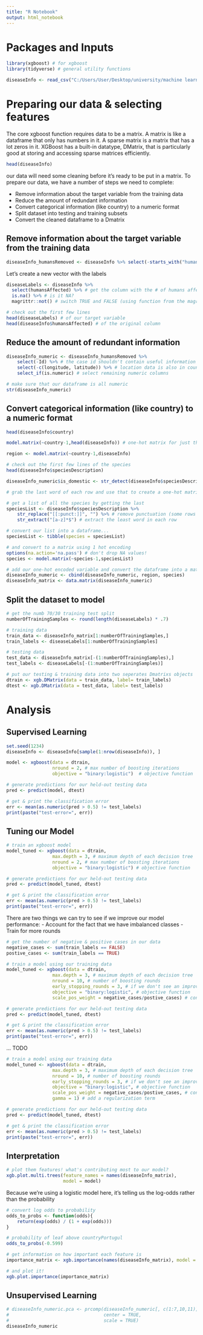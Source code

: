 ---
title: "R Notebook"
output: html_notebook
---

# Packages and Inputs

```{r libraries in use}
library(xgboost) # for xgboost
library(tidyverse) # general utility functions
```

```{r read in our data & put it in a data frame}
diseaseInfo <- read_csv("C:/Users/User/Desktop/university/machine learning/machine learning - salini/dataset/Outbreak_240817.csv")
```

# Preparing our data & selecting features

The core xgboost function requires data to be a matrix.
A matrix is like a dataframe that only has numbers in it. A sparse matrix is a matrix that has a lot zeros in it. XGBoost has a built-in datatype, DMatrix, that is particularly good at storing and accessing sparse matrices efficiently.

```{r print the first few rows of our dataframe}
head(diseaseInfo)
```

our data will need some cleaning before it's ready to be put in a matrix. To prepare our data, we have a number of steps we need to complete:

- Remove information about the target variable from the training data
- Reduce the amount of redundant information
- Convert categorical information (like country) to a numeric format
- Split dataset into testing and training subsets
- Convert the cleaned dataframe to a Dmatrix

## Remove information about the target variable from the training data

```{r remove the columns that have information on our target variable}
diseaseInfo_humansRemoved <- diseaseInfo %>% select(-starts_with("human")) # get the subset of the dataframe that doesn't have labels about humans affected by the disease
```

Let's create a new vector with the labels

```{r get a boolean vector of training labels}
diseaseLabels <- diseaseInfo %>% 
  select(humansAffected) %>% # get the column with the # of humans affected
  is.na() %>% # is it NA?
  magrittr::not() # switch TRUE and FALSE (using function from the magrittr package)

# check out the first few lines
head(diseaseLabels) # of our target variable
head(diseaseInfo$humansAffected) # of the original column
```

## Reduce the amount of redundant information

```{r select just the numeric columns}
diseaseInfo_numeric <- diseaseInfo_humansRemoved %>%
    select(-Id) %>% # the case id shouldn't contain useful information
    select(-c(longitude, latitude)) %>% # location data is also in country data
    select_if(is.numeric) # select remaining numeric columns

# make sure that our dataframe is all numeric
str(diseaseInfo_numeric)
```

## Convert categorical information (like country) to a numeric format

```{r check out the first few rows of the country column}
head(diseaseInfo$country)
```

```{r convert these categories to a matrix}
model.matrix(~country-1,head(diseaseInfo)) # one-hot matrix for just the first few rows of the "country" column
```

```{r convert categorical factor into one-hot encoding}
region <- model.matrix(~country-1,diseaseInfo)

# check out the first few lines of the species
head(diseaseInfo$speciesDescription)
```

```{r add a boolean column to our numeric dataframe indicating whether a species is domestic}

diseaseInfo_numeric$is_domestic <- str_detect(diseaseInfo$speciesDescription, "domestic")
```

```{r create a one-hot matrix of different species}
# grab the last word of each row and use that to create a one-hot matrix of different species

# get a list of all the species by getting the last
speciesList <- diseaseInfo$speciesDescription %>%
    str_replace("[[:punct:]]", "") %>% # remove punctuation (some rows have parentheses)
    str_extract("[a-z]*$") # extract the least word in each row

# convert our list into a dataframe...
speciesList <- tibble(species = speciesList)

# and convert to a matrix using 1 hot encoding
options(na.action='na.pass') # don't drop NA values!
species <- model.matrix(~species-1,speciesList)

# add our one-hot encoded variable and convert the dataframe into a matrix
diseaseInfo_numeric <- cbind(diseaseInfo_numeric, region, species)
diseaseInfo_matrix <- data.matrix(diseaseInfo_numeric)
```

## Split the dataset to model

```{r Split dataset into testing and training subsets}
# get the numb 70/30 training test split
numberOfTrainingSamples <- round(length(diseaseLabels) * .7)

# training data
train_data <- diseaseInfo_matrix[1:numberOfTrainingSamples,]
train_labels <- diseaseLabels[1:numberOfTrainingSamples]

# testing data
test_data <- diseaseInfo_matrix[-(1:numberOfTrainingSamples),]
test_labels <- diseaseLabels[-(1:numberOfTrainingSamples)]
```

```{r Convert the cleaned dataframe to a dmatrix}
# put our testing & training data into two seperates Dmatrixs objects
dtrain <- xgb.DMatrix(data = train_data, label= train_labels)
dtest <- xgb.DMatrix(data = test_data, label= test_labels)
```

# Analysis

## Supervised Learning

```{r set a random seed & shuffle data frame}
set.seed(1234)
diseaseInfo <- diseaseInfo[sample(1:nrow(diseaseInfo)), ]
```

```{r train a model using our training data}
model <- xgboost(data = dtrain,  
                 nround = 2, # max number of boosting iterations
                 objective = "binary:logistic")  # objective function
```

```{r make prediction}
# generate predictions for our held-out testing data
pred <- predict(model, dtest)

# get & print the classification error
err <- mean(as.numeric(pred > 0.5) != test_labels)
print(paste("test-error=", err))
```

## Tuning  our Model

```{r}
# train an xgboost model
model_tuned <- xgboost(data = dtrain,          
                 max.depth = 3, # maximum depth of each decision tree
                 nround = 2, # max number of boosting iterations
                 objective = "binary:logistic") # objective function 

# generate predictions for our held-out testing data
pred <- predict(model_tuned, dtest)

# get & print the classification error
err <- mean(as.numeric(pred > 0.5) != test_labels)
print(paste("test-error=", err))
```

There are two things we can try to see if we improve our model performance:
- Account for the fact that we have imbalanced classes
- Train for more rounds

```{r re-training our model}
# get the number of negative & positive cases in our data
negative_cases <- sum(train_labels == FALSE)
postive_cases <- sum(train_labels == TRUE)

# train a model using our training data
model_tuned <- xgboost(data = dtrain,           
                 max.depth = 3, # maximum depth of each decision tree
                 nround = 10, # number of boosting rounds
                 early_stopping_rounds = 3, # if we don't see an improvement in this many rounds, stop
                 objective = "binary:logistic", # objective function
                 scale_pos_weight = negative_cases/postive_cases) # control for imbalanced classes

# generate predictions for our held-out testing data
pred <- predict(model_tuned, dtest)

# get & print the classification error
err <- mean(as.numeric(pred > 0.5) != test_labels)
print(paste("test-error=", err))
```

... TODO

```{r }
# train a model using our training data
model_tuned <- xgboost(data = dtrain,            
                 max.depth = 3, # maximum depth of each decision tree
                 nround = 10, # number of boosting rounds
                 early_stopping_rounds = 3, # if we don't see an improvement in this many rounds, stop
                 objective = "binary:logistic", # objective function
                 scale_pos_weight = negative_cases/postive_cases, # control for imbalanced classes
                 gamma = 1) # add a regularization term

# generate predictions for our held-out testing data
pred <- predict(model_tuned, dtest)

# get & print the classification error
err <- mean(as.numeric(pred > 0.5) != test_labels)
print(paste("test-error=", err))
```

## Interpretation

```{r }
# plot them features! what's contributing most to our model?
xgb.plot.multi.trees(feature_names = names(diseaseInfo_matrix), 
                     model = model)
```

Because we're using a logistic model here, it's telling us the log-odds rather than the probability

```{r}
# convert log odds to probability
odds_to_probs <- function(odds){
    return(exp(odds) / (1 + exp(odds)))
}

# probability of leaf above countryPortugul
odds_to_probs(-0.599)
```

```{r plotting the importance matrix}
# get information on how important each feature is
importance_matrix <- xgb.importance(names(diseaseInfo_matrix), model = model)

# and plot it!
xgb.plot.importance(importance_matrix)

```

## Unsupervised Learning

```{r}
# diseaseInfo_numeric.pca <- prcomp(diseaseInfo_numeric[, c(1:7,10,11)],
#                                   center = TRUE,
#                                   scale = TRUE)
diseaseInfo_numeric
```

